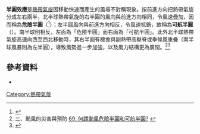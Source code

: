 '''半圓效應'''是[[熱帶氣旋|熱帶氣旋]]因移動快速而產生的風場不對稱現象。按前進方向把熱帶氣旋分成左右兩半，北半球熱帶氣旋的右半圓的風向與前進方向相同，令風速疊加，因而稱為'''危險半圓'''（{{lang-en|dangerous semicircle}}<ref>{{Cite web |url=http://glossary.ametsoc.org/wiki/Dangerous_semicircle |title=Dangerous semicircle - AMS Glossary |accessdate=2016-09-28 |archive-date=2016-10-29 |archive-url=https://web.archive.org/web/20161029122918/http://glossary.ametsoc.org/wiki/Dangerous_semicircle |dead-url=no }}</ref>）；左半圓風向與前進方向相反，令風速抵銷，故稱為'''可航半圓'''（{{lang-en|navigable semicircle}}）。南半球則相反，左面為「危險半圓」而右面為「可航半圓」。此外北半球熱帶氣旋高速向西至西北移動時，其右半圓有機會與副熱帶高壓脊或季候風重疊（南半球風暴則為左半圓），導致風勢進一步加強，以及風力結構更為廣闊。<ref>三、颱風的災害與預防 [http://www.cwb.gov.tw/V7/knowledge/encyclopedia/ty069.htm 69. 何謂颱風危險半圓和可航半圓?] {{Wayback|url=http://www.cwb.gov.tw/V7/knowledge/encyclopedia/ty069.htm |date=20160930163306 }}</ref><ref>{{cite web|url=http://hkcoc.weather.com.hk/cycdict/key=half.htm|title=半圓效應|author=香港熱帶氣旋追擊站|accessdate=2016-09-28|archive-date=2017-10-17|archive-url=https://web.archive.org/web/20171017011901/http://hkcoc.weather.com.hk/cycdict/key=half.htm|dead-url=no}}{{zh-tw}}</ref>

== 參考資料 ==
* {{le|熱帶氣旋之效應|Effects of tropical cyclones}}
{{reflist|2}}

{{臺灣熱帶氣旋}}

[[Category:熱帶氣旋|Category:熱帶氣旋]]